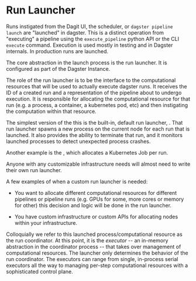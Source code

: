 
# Run Launcher

Runs instigated from the Dagit UI, the scheduler, or `dagster pipeline launch` are
"launched" in dagster. This is a distinct operation from "executing" a pipeline
using the `execute_pipeline` python API or the CLI `execute` command. Execution is
used mostly in testing and in Dagster internals. In production runs are launched.

The core abstraction in the launch process is the run launcher. It is configured
as part of the Dagster Instance.

The role of the run launcher is to be the interface to the computational
resources that will be used to actually execute dagster runs. It receives
the ID of a created run and a representation of the pipeline about to undergo
execution. It is responsible for allocating the computational resource for that
run (e.g. a process, a container, a kubernetes pod, etc) and then instigating
the computation within that resource.

The simplest version of the this is the built-in, default run launcher, <PyObject module="dagster.core.launcher" object="CliApiRunLauncher" />.
That run launcher spawns a new process on the current node for each run that is launched. It also
provides the ability to terminate that run, and it monitors launched processes to
detect unexpected process crashes.

Another example is  the <PyObject module="dagster_k8s" object="K8sRunLauncher"/>,
which allocates a Kubernetes Job per run.

Anyone with any customizable infrastructure needs will almost need 
to write their own run launcher.

A few examples of when a custom run launcher is needed:

- You want to allocate different computational resources
for different pipelines or pipeline runs (e.g. GPUs for some, more cores or memory for other)
this decision and logic will be done in the run launcher.

- You have custom infrastructure or custom APIs for allocating nodes within your infrastructure.

Colloquially we refer to this launched process/computational resource as the run coordinator.
At this point, it is the *executor* -- an in-memory abstraction in the coordinator process -- that
takes over management of computational resources. The launcher only determines the behavior of
the run coordinator. The executors can range from single, in-process serial executors
all the way to managing per-step computational resources with a sophisticated control plane.